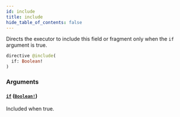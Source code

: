 ```yaml
---
id: include
title: include
hide_table_of_contents: false
---
```



Directs the executor to include this field or fragment only when the `if` argument is true.

```graphql
directive @include(
  if: Boolean!
)
```


### Arguments

#### [`if`](#) ([`Boolean!`](/developers/shared-apis/adminidentity-api/graphql/reference/scalars/boolean))

Included when true.




